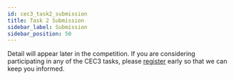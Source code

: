 ```yaml
---
id: cec3_task2_submission
title: Task 2 Submission
sidebar_label: Submission
sidebar_position: 50
---
```



Detail will appear later in the competition. If you are considering participating in any of the CEC3 tasks, please [register](../taking_part/cec3_registration) early so that we can keep you informed.
